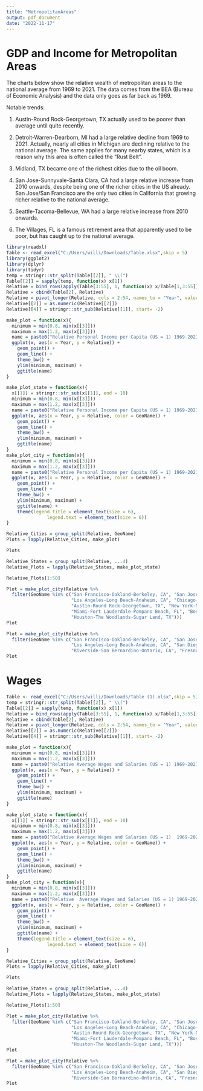 ```yaml
---
title: "MetropolitanAreas"
output: pdf_document
date: "2022-11-17"
---
```


# GDP and Income for Metropolitan Areas

The charts below show the relative wealth of metropolitan areas to the national average from 1969 to 2021. The data comes from the BEA (Bureau of Economic Analysis) and the data only goes as far back as 1969.

Notable trends:

1) Austin-Round Rock-Georgetown, TX actually used to be poorer than average until quite recently.

2) Detroit-Warren-Dearborn, MI had a large relative decline from 1969 to 2021. Actually, nearly all cities in Michigan are declining relative to the national average. The same applies for many nearby states, which is a reason why this area is often called the "Rust Belt".

3) Midland, TX became one of the richest cities due to the oil boom.

4) San Jose-Sunnyvale-Santa Clara, CA had a large relative increase from 2010 onwards, despite being one of the richer cities in the US already. San Jose/San Francisco are the only two cities in California that growing richer relative to the national average.

5) Seattle-Tacoma-Bellevue, WA had a large relative increase from 2010 onwards.

6) The Villages, FL is a famous retirement area that apparently used to be poor, but has caught up to the national average.


```r
library(readxl)
Table <- read_excel("C:/Users/willi/Downloads/Table.xlsx",skip = 5)
library(ggplot2)
library(dplyr)
library(tidyr)
temp = stringr::str_split(Table[[2]], " \\(")
Table[[2]] = sapply(temp, function(x) x[1])
Relative = bind_rows(apply(Table[3:55], 1, function(x) x/Table[1,3:55]))
Relative = cbind(Table[2], Relative)
Relative = pivot_longer(Relative, cols = 2:54, names_to = "Year", values_to = "Relative")
Relative[[2]] = as.numeric(Relative[[2]])
Relative[[4]] = stringr::str_sub(Relative[[1]], start= -2)
```



```r
make_plot = function(x){
  minimum = min(0.8, min(x[[3]]))
  maximum = max(1.2, max(x[[3]]))
  name = paste0("Relative Personal Income per Capita (US = 1) 1969-2021 for \n", x[[1]][1])
  ggplot(x, aes(x = Year, y = Relative)) +
    geom_point() +
    geom_line() +
    theme_bw() + 
    ylim(minimum, maximum) +
    ggtitle(name)
}

make_plot_state = function(x){
  x[[1]] = stringr::str_sub(x[[1]], end = 10)
  minimum = min(0.8, min(x[[3]]))
  maximum = max(1.2, max(x[[3]]))
  name = paste0("Relative Personal Income per Capita (US = 1) 1969-2021 for cities in \n", x[[4]][1])
  ggplot(x, aes(x = Year, y = Relative, color = GeoName)) +
    geom_point() +
    geom_line() +
    theme_bw() + 
    ylim(minimum, maximum) +
    ggtitle(name)
}
make_plot_city = function(x){
  minimum = min(0.8, min(x[[3]]))
  maximum = max(1.2, max(x[[3]]))
  name = paste0("Relative Personal Income per Capita (US = 1) 1969-2021")
  ggplot(x, aes(x = Year, y = Relative, color = GeoName)) +
    geom_point() +
    geom_line() +
    theme_bw() + 
    ylim(minimum, maximum) +
    ggtitle(name) +
    theme(legend.title = element_text(size = 6), 
               legend.text = element_text(size = 6))
}
```

```r
Relative_Cities = group_split(Relative, GeoName)
Plots = lapply(Relative_Cities, make_plot)
```

```r
Plots
```


```r
Relative_States = group_split(Relative, ...4)
Relative_Plots = lapply(Relative_States, make_plot_state)
```

```r
Relative_Plots[1:50]
```


```r
Plot = make_plot_city(Relative %>%
  filter(GeoName %in% c("San Francisco-Oakland-Berkeley, CA", "San Jose-Sunnyvale-Santa Clara, CA",
                        "Los Angeles-Long Beach-Anaheim, CA", "Chicago-Naperville-Elgin, IL-IN-WI",
                        "Austin-Round Rock-Georgetown, TX", "New York-Newark-Jersey City, NY-NJ-PA",
                        "Miami-Fort Lauderdale-Pompano Beach, FL", "Boston-Cambridge-Newton, MA-NH",
                        "Houston-The Woodlands-Sugar Land, TX")))
Plot
```



```r
Plot = make_plot_city(Relative %>%
  filter(GeoName %in% c("San Francisco-Oakland-Berkeley, CA", "San Jose-Sunnyvale-Santa Clara, CA",
                        "Los Angeles-Long Beach-Anaheim, CA", "San Diego-Chula Vista-Carlsbad, CA",
                        "Riverside-San Bernardino-Ontario, CA", "Fresno, CA", "Sacramento-Roseville-Folsom, CA")))
Plot
```

# Wages

```r
Table <- read_excel("C:/Users/willi/Downloads/Table (1).xlsx",skip = 5)
temp = stringr::str_split(Table[[2]], " \\(")
Table[[2]] = sapply(temp, function(x) x[1])
Relative = bind_rows(apply(Table[3:55], 1, function(x) x/Table[1,3:55]))
Relative = cbind(Table[2], Relative)
Relative = pivot_longer(Relative, cols = 2:54, names_to = "Year", values_to = "Relative")
Relative[[2]] = as.numeric(Relative[[2]])
Relative[[4]] = stringr::str_sub(Relative[[1]], start= -2)
```



```r
make_plot = function(x){
  minimum = min(0.8, min(x[[3]]))
  maximum = max(1.2, max(x[[3]]))
  name = paste0("Relative Average Wages and Salaries (US = 1) 1969-2021 for \n", x[[1]][1])
  ggplot(x, aes(x = Year, y = Relative)) +
    geom_point() +
    geom_line() +
    theme_bw() + 
    ylim(minimum, maximum) +
    ggtitle(name)
}

make_plot_state = function(x){
  x[[1]] = stringr::str_sub(x[[1]], end = 10)
  minimum = min(0.8, min(x[[3]]))
  maximum = max(1.2, max(x[[3]]))
  name = paste0("Relative Average Wages and Salaries (US = 1)  1969-2021 for cities in \n", x[[4]][1])
  ggplot(x, aes(x = Year, y = Relative, color = GeoName)) +
    geom_point() +
    geom_line() +
    theme_bw() + 
    ylim(minimum, maximum) +
    ggtitle(name)
}
make_plot_city = function(x){
  minimum = min(0.8, min(x[[3]]))
  maximum = max(1.2, max(x[[3]]))
  name = paste0("Relative  Average Wages and Salaries (US = 1) 1969-2021")
  ggplot(x, aes(x = Year, y = Relative, color = GeoName)) +
    geom_point() +
    geom_line() +
    theme_bw() + 
    ylim(minimum, maximum) +
    ggtitle(name) +
    theme(legend.title = element_text(size = 6), 
               legend.text = element_text(size = 6))
}
```


```r
Relative_Cities = group_split(Relative, GeoName)
Plots = lapply(Relative_Cities, make_plot)
```

```r
Plots
```


```r
Relative_States = group_split(Relative, ...4)
Relative_Plots = lapply(Relative_States, make_plot_state)
```

```r
Relative_Plots[1:50]
```


```r
Plot = make_plot_city(Relative %>%
  filter(GeoName %in% c("San Francisco-Oakland-Berkeley, CA", "San Jose-Sunnyvale-Santa Clara, CA",
                        "Los Angeles-Long Beach-Anaheim, CA", "Chicago-Naperville-Elgin, IL-IN-WI",
                        "Austin-Round Rock-Georgetown, TX", "New York-Newark-Jersey City, NY-NJ-PA",
                        "Miami-Fort Lauderdale-Pompano Beach, FL", "Boston-Cambridge-Newton, MA-NH",
                        "Houston-The Woodlands-Sugar Land, TX")))
Plot
```



```r
Plot = make_plot_city(Relative %>%
  filter(GeoName %in% c("San Francisco-Oakland-Berkeley, CA", "San Jose-Sunnyvale-Santa Clara, CA",
                        "Los Angeles-Long Beach-Anaheim, CA", "San Diego-Chula Vista-Carlsbad, CA",
                        "Riverside-San Bernardino-Ontario, CA", "Fresno, CA", "Sacramento-Roseville-Folsom, CA")))
Plot
```